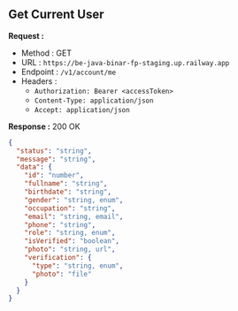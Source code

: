 
## Get Current User

**Request :**

- Method : <Badge method="GET">GET</Badge>
- URL : `https://be-java-binar-fp-staging.up.railway.app`
- Endpoint : `/v1/account/me`
- Headers :
  - `Authorization: Bearer <accessToken>`
  - `Content-Type: application/json`
  - `Accept: application/json`

**Response :** <Badge outline variant="success">200 OK</Badge>

```json
{
  "status": "string",
  "message": "string",
  "data": {
    "id": "number",
    "fullname": "string",
    "birthdate": "string",
    "gender": "string, enum",
    "occupation": "string",
    "email": "string, email",
    "phone": "string",
    "role": "string, enum",
    "isVerified": "boolean",
    "photo": "string, url",
    "verification": {
      "type": "string, enum",
      "photo": "file"
    }
  }
}
```
